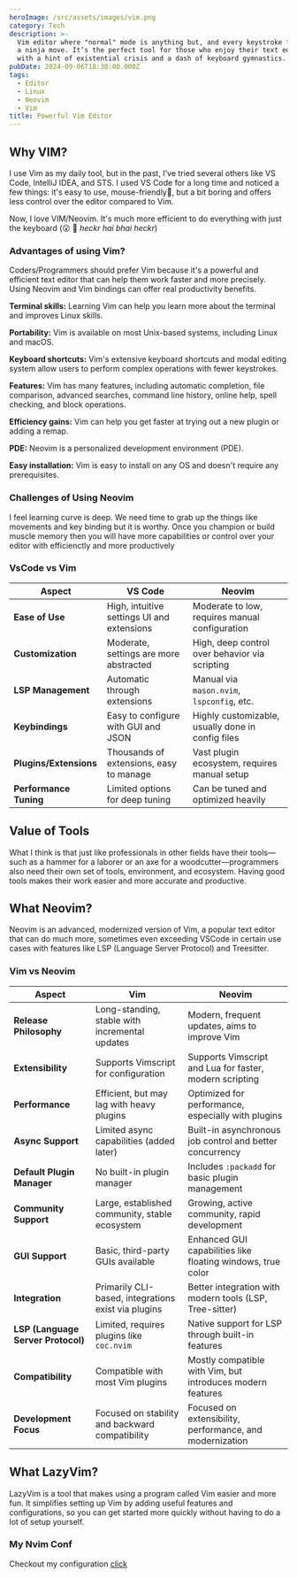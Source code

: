 ```yaml
---
heroImage: /src/assets/images/vim.png
category: Tech
description: >-
  Vim editor where "normal" mode is anything but, and every keystroke feels like
  a ninja move. It’s the perfect tool for those who enjoy their text editing
  with a hint of existential crisis and a dash of keyboard gymnastics.
pubDate: 2024-09-06T18:30:00.000Z
tags:
  - Editor
  - Linux
  - Neovim
  - Vim
title: Powerful Vim Editor
---
```


## Why VIM?

I use Vim as my daily tool, but in the past, I've tried several others like VS Code, IntelliJ IDEA, and STS. I used VS Code for a long time and noticed a few things: it's easy to use, mouse-friendly🤢, but a bit boring and offers less control over the editor compared to Vim.

Now, I love VIM/Neovim. It's much more efficient to do everything with just the keyboard (😮 💨 _heckr hai bhai heckr_)

### Advantages of using Vim?

Coders/Programmers should prefer Vim because it's a powerful and efficient text editor that can help them work faster and more precisely. Using Neovim and Vim bindings can offer real productivity benefits.

**Terminal skills:** Learning Vim can help you learn more about the terminal and improves Linux skills.

**Portability:** Vim is available on most Unix-based systems, including Linux and macOS.

**Keyboard shortcuts:** Vim's extensive keyboard shortcuts and modal editing system allow users to perform complex operations with fewer keystrokes.

**Features:** Vim has many features, including automatic completion, file comparison, advanced searches, command line history, online help, spell checking, and block operations.

**Efficiency gains:** Vim can help you get faster at trying out a new plugin or adding a remap.

**PDE:** Neovim is a personalized development environment (PDE).

**Easy installation:** Vim is easy to install on any OS and doesn't require any prerequisites.

### Challenges of Using Neovim

I feel learning curve is deep. We need time to grab up the things like movements and key binding but it is worthy. Once you champion or build muscle memory then you will have more capabilities or control over your editor with efficienctly and more productively

### VsCode vs Vim

| **Aspect**             | **VS Code**                                | **Neovim**                                        |
| ---------------------- | ------------------------------------------ | ------------------------------------------------- |
| **Ease of Use**        | High, intuitive settings UI and extensions | Moderate to low, requires manual configuration    |
| **Customization**      | Moderate, settings are more abstracted     | High, deep control over behavior via scripting    |
| **LSP Management**     | Automatic through extensions               | Manual via `mason.nvim`, `lspconfig`, etc.        |
| **Keybindings**        | Easy to configure with GUI and JSON        | Highly customizable, usually done in config files |
| **Plugins/Extensions** | Thousands of extensions, easy to manage    | Vast plugin ecosystem, requires manual setup      |
| **Performance Tuning** | Limited options for deep tuning            | Can be tuned and optimized heavily                |

## Value of Tools

What I think is that just like professionals in other fields have their tools—such as a hammer for a laborer or an axe for a woodcutter—programmers also need their own set of tools, environment, and ecosystem. Having good tools makes their work easier and more accurate and productive.

## What Neovim?

Neovim is an advanced, modernized version of Vim, a popular text editor that can do much more, sometimes even exceeding VSCode in certain use cases with features like LSP (Language Server Protocol) and Treesitter.

### Vim vs Neovim

| **Aspect**                         | **Vim**                                             | **Neovim**                                                  |
| ---------------------------------- | --------------------------------------------------- | ----------------------------------------------------------- |
| **Release Philosophy**             | Long-standing, stable with incremental updates      | Modern, frequent updates, aims to improve Vim               |
| **Extensibility**                  | Supports Vimscript for configuration                | Supports Vimscript and Lua for faster, modern scripting     |
| **Performance**                    | Efficient, but may lag with heavy plugins           | Optimized for performance, especially with plugins          |
| **Async Support**                  | Limited async capabilities (added later)            | Built-in asynchronous job control and better concurrency    |
| **Default Plugin Manager**         | No built-in plugin manager                          | Includes `:packadd` for basic plugin management             |
| **Community Support**              | Large, established community, stable ecosystem      | Growing, active community, rapid development                |
| **GUI Support**                    | Basic, third-party GUIs available                   | Enhanced GUI capabilities like floating windows, true color |
| **Integration**                    | Primarily CLI-based, integrations exist via plugins | Better integration with modern tools (LSP, Tree-sitter)     |
| **LSP (Language Server Protocol)** | Limited, requires plugins like `coc.nvim`           | Native support for LSP through built-in features            |
| **Compatibility**                  | Compatible with most Vim plugins                    | Mostly compatible with Vim, but introduces modern features  |
| **Development Focus**              | Focused on stability and backward compatibility     | Focused on extensibility, performance, and modernization    |

## What LazyVim?

LazyVim is a tool that makes using a program called Vim easier and more fun. It simplifies setting up Vim by adding useful features and configurations, so you can get started more quickly without having to do a lot of setup yourself.

### My Nvim Conf

Checkout my configuration [click](https://github.com/kitparl/neovim)
